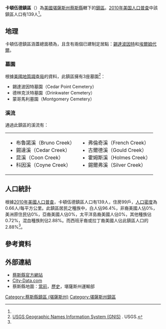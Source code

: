 {{noteTA
|G1=USState
}}
{{Infobox settlement
|official_name = 卡頓伍德鎮區
|native_name = Cottonwood Township
|settlement_type = 鎮區
|image_map = Map highlighting Cottonwood Township, Chase County, Kansas.svg
|map_caption = 卡頓伍德鎮區在蔡斯縣的位置
|coordinates_display = inline,title
|coordinates_region = US-KS
|subdivision_type = [[世界政區索引|國家]]
|subdivision_name = [[美国|美国]]
|subdivision_type1 = [[美國行政區劃|州]]
|subdivision_name1 = [[堪薩斯州|堪薩斯州]]
|subdivision_type2 = [[堪薩斯州行政區劃|縣]]
|subdivision_name2 = [[蔡斯縣_(堪薩斯州)|蔡斯縣]]
|area_total_km2 = 209.18
|area_land_km2 = 207.6
|area_water_km2 = 1.57
|area_total_sq_mi =
|area_land_sq_mi =
|area_water_sq_mi =
|area_water_percent = 0.75
|population_as_of = [[2010年美国人口普查|2010]]
|population_footnotes = <ref name="Census 2010">{{cite web| url=http://factfinder2.census.gov| title=Race, Hispanic or Latino, Age, and Housing Occupancy: 2010 Census Redistricting Data, Cottonwood township, Chase County, Kansas| publisher=U.S. Census Bureau, American FactFinder 2| accessdate=2016-05-28| archive-date=2013-09-11| archive-url=https://web.archive.org/web/20130911234518/http://factfinder2.census.gov/| dead-url=no}}</ref>
|population_total = 139
|population_density_km2 = auto
|elevation_footnotes = 
|elevation_m = 368
|elevation_ft = 1207
|latd = 38
|latm = 17
|lats = 25
|latNS = N
|longd = 96
|longm = 44
|longs = 46
|longEW = W
|postal_code_type =
|postal_code = 
|blank_name = [[聯邦資料處理標準|FIPS代碼]]
|blank_info = 20-15875
|blank1_name = [[地名信息系统|GNIS編號]] 
|blank1_info = [http://geonames.usgs.gov/pls/gnispublic/f?p=gnispq:3:::NO::P3_FID:0477387 0477387]
|website = 
|footnotes = 
}}

'''卡頓伍德鎮區'''（{{lang-en|'''Cottonwood Township'''}}）為[[美國|美國]][[堪薩斯州|堪薩斯州]][[蔡斯縣_(堪薩斯州)|蔡斯縣]]轄下的[[行政鎮區|鎮區]]。[[2010年美国人口普查|2010年美国人口普查]]中該鎮區人口有139人<ref name="Census 2010"/>。

==地理==
卡頓伍德鎮區涵蓋總面積為{{convert|209.18|km2|sqmi}}，且含有兩個已建制定居點：[[錫達波因特_(堪薩斯州)|錫達波因特]]和[[埃爾姆代爾_(堪薩斯州)|埃爾姆代爾]]。

===墓園===
根據[[美國地質調查局|美國地質調查局]]的資料，此鎮區擁有3座墓園<ref>[http://geonames.usgs.gov/domestic/index.html USGS Geographic Names Information System (GNIS)] {{Wayback|url=http://geonames.usgs.gov/domestic/index.html |date=20190428150204 }}. USGS.</ref>：
*錫達波因特墓園（Cedar Point Cemetery）
*德林克沃特墓園（Drinkwater Cemetery）
*蒙哥馬利墓園（Montgomery Cemetery）

===溪流===
通過此鎮區的溪流有：
{|
|
*布魯諾溪（Bruno Creek）
*錫達溪（Cedar Creek）
*昆溪（Coon Creek）
*科因溪（Coyne Creek）
|
*弗倫奇溪（French Creek）
*古爾德溪（Gould Creek）
*霍姆斯溪（Holmes Creek）
*錫爾弗溪（Silver Creek）
|}

==人口統計==
根據[[2010年美國人口普查|2010年美國人口普查]]，卡頓伍德鎮區人口有139人，住房99戶，[[人口密度|人口密度]]為0.66人/每平方公里。此鎮區居民之種族中，白人佔96.4%，非裔美國人佔0%，美洲原住民佔0%，亞裔美國人佔0%，太平洋島裔美國人佔0%，其他種族佔0.72%，混血種族則佔2.88%。而西班牙裔或拉丁裔美國人佔此鎮區人口的2.88%<ref name="Census 2010"/>。

==參考資料==
{{reflist}}

==外部連結==
* [http://chasecountychamber.org/ 蔡斯縣官方網站]{{Wayback|url=http://chasecountychamber.org/ |date=20160125034656 }}
* [http://www.city-data.com/township/Cottonwood-Chase-KS.html City-Data.com] {{Wayback|url=http://www.city-data.com/township/Cottonwood-Chase-KS.html |date=20121021190010 }}
* 蔡斯縣地圖：[http://www.ksdot.org/Assets/wwwksdotorg/bureaus/burTransPlan/maps/county-pdf/chase.PDF 當前]{{Wayback|url=http://www.ksdot.org/Assets/wwwksdotorg/bureaus/burTransPlan/maps/county-pdf/chase.PDF |date=20160325232645 }}，[http://www.ksdot.org/bureaus/burtransplan/maps/PastPublishedCounty.asp 歷史]{{Wayback|url=http://www.ksdot.org/bureaus/burtransplan/maps/PastPublishedCounty.asp |date=20140702055713 }}，堪薩斯州運輸部

{{蔡斯縣 (堪薩斯州)}}

{{DEFAULTSORT:Cottonwood}}
[[Category:蔡斯縣鎮區_(堪薩斯州)|Category:蔡斯縣鎮區 (堪薩斯州)]]
[[Category:堪薩斯州鎮區|Category:堪薩斯州鎮區]]